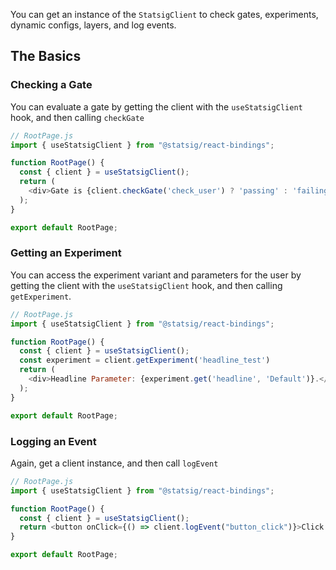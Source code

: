 
You can get an instance of the `StatsigClient` to check gates, experiments, dynamic configs, layers, and log events.

## The Basics

### Checking a Gate
You can evaluate a gate by getting the client with the `useStatsigClient` hook,
and then calling `checkGate`

```js
// RootPage.js
import { useStatsigClient } from "@statsig/react-bindings";

function RootPage() {
  const { client } = useStatsigClient();
  return (
    <div>Gate is {client.checkGate('check_user') ? 'passing' : 'failing'}.</div>
  );
}

export default RootPage;
```


### Getting an Experiment
You can access the experiment variant and parameters for the user by getting the client with the `useStatsigClient` hook,
and then calling `getExperiment`.

```js
// RootPage.js
import { useStatsigClient } from "@statsig/react-bindings";

function RootPage() {
  const { client } = useStatsigClient();
  const experiment = client.getExperiment('headline_test')
  return (
    <div>Headline Parameter: {experiment.get('headline', 'Default')}.</div>
  );
}

export default RootPage;
```

### Logging an Event
Again, get a client instance, and then call `logEvent`

```js
// RootPage.js
import { useStatsigClient } from "@statsig/react-bindings";

function RootPage() {
  const { client } = useStatsigClient();
  return <button onClick={() => client.logEvent("button_click")}>Click Me</button>
}

export default RootPage;
```
